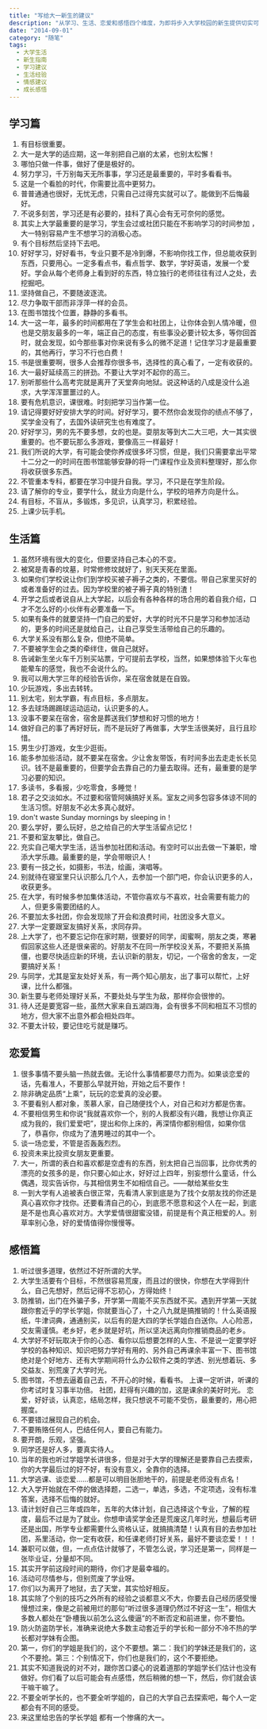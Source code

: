 ```yaml
---
title: "写给大一新生的建议"
description: "从学习、生活、恋爱和感悟四个维度，为即将步入大学校园的新生提供切实可行的经验建议。"
date: "2014-09-01"
category: "随笔"
tags:
  - 大学生活
  - 新生指南
  - 学习建议
  - 生活经验
  - 情感建议
  - 成长感悟
---
```


## 学习篇

1. 有目标很重要。
2. 大一是大学的适应期，这一年别把自己崩的太紧，也别太松懈！
3. 哪怕只做一件事，做好了便是极好的。
4. 努力学习，千万别每天无所事事，学习还是最重要的，平时多看看书。
5. 这是一个看脸的时代，你需要比高中更努力。
6. 普普通通也很好，无忧无虑，只需自己过得充实就可以了。能做到不后悔最好。
7. 不说多刻苦，学习还是有必要的，挂科了真心会有无可奈何的感觉。
8. 其实上大学最重要的是学习，学生会过或社团只能在不影响学习的时间参加 ，大一特别容易产生不想学习的消极心态。
9. 有个目标然后坚持下去吧。
10. 好好学习，好好看书，专业只要不是冷到爆，不影响你找工作，但总能收获到东西，只要用心。一定多看点书，看点哲学、数学，学好英语，发展一个爱好。学会从每个老师身上看到好的东西，特立独行的老师往往有过人之处，去挖掘吧。
11. 坚持做自己，不要随波逐流。
12. 尽力争取干部而非浮萍一样的会员。
13. 在图书馆找个位置，静静的多看书。
14. 大一这一年，最多的时间都用在了学生会和社团上，让你体会到人情冷暖，但也是交朋友最多的一年，端正自己的态度，有些事没必要计较太多，等你回首时，就会发现，如今那些事对你来说有多么的微不足道！记住学习才是最重要的，其他再行，学习不行也白费！
15. 书是很重要啊，很多人会推荐你很多书，选择性的真心看了，一定有收获的。
16. 大一最好延续高三的拼劲。不要让大学对不起你的高三。
17. 别听那些什么高考完就是离开了天堂奔向地狱。说这种话的八成是没什么追求，大学浑浑噩噩过的人。
18. 要有危机意识，课很难。时刻把学习当作第一位。
19. 请记得要好好安排大学的时间。好好学习，要不然你会发现你的绩点不够了，奖学金没有了，去国外读研究生也有难度了。
20. 好好学习，男的先不要多想，女的也是。耍朋友等到大二大三吧，大一其实很重要的。也不要玩那么多游戏，要像高三一样最好！
21. 我们所说的大学，有可能会使你养成很多坏习惯，但是，我们只需要拿出平常十二分之一的时间在图书馆能够安静的将一门课程作业及资料整理好，那么你将收获很多东西。
22. 不管重本专科，都要在学习中提升自我。学习，不只是在学生阶段。
23. 请了解你的专业，要学什么，就业方向是什么，学校的培养方向是什么。
24. 有目标，不盲从，多锻炼，多见识，认真学习，积累经验。
25. 上课少玩手机。

## 生活篇

1. 虽然环境有很大的变化，但要坚持自己本心的不变。
2. 被窝是青春的坟墓，时常修修坟就好了，别天天死在里面。
3. 如果你们学校说让你们到学校买被子褥子之类的，不要信。带自己家里买好的或者准备好的过去。因为学校里的被子褥子真的特别渣！
4. 开学之后或者说自从上大学起，以后会有各种各样的场合用的着自我介绍，口才不怎么好的小伙伴有必要准备一下。
5. 如果有条件的就要坚持一门自己的爱好，大学的时光不只是学习和参加活动的，更多的时间还是就给自己，让自己享受生活带给自己的乐趣的。
6. 大学关系没有那么复杂，但绝不简单。
7. 不要被学生会之类的牵绊住，做自己就好。
8. 告诫新生坐火车千万别买站票，宁可提前去学校，当然，如果想体验下火车也能晕车的感觉，我也不会说什么的。
9. 我可以用大学三年的经验告诉你，呆在宿舍就是在自毁。
10. 少玩游戏，多出去转转。
11. 别太宅，别太学霸，有点目标，多点朋友。
12. 多去球场踢踢球运动运动，认识更多的人。
13. 没事不要呆在宿舍，宿舍是葬送我们梦想和好习惯的地方！
14. 做好自己的事了再好好玩，而不是玩好了再做事，大学生活很美好，且行且珍惜。
15. 男生少打游戏，女生少逛街。
16. 能多参加些活动，就不要呆在宿舍。少让舍友带饭，有时间多出去走走长长见识。钱不是最重要的，但要学会去靠自己的力量去取得。还有，最重要的是学习必要的知识。
17. 多读书，多看报，少吃零食，多睡觉！
18. 君子之交淡如水。不过要和宿管阿姨搞好关系。室友之间多包容多体谅不同的生活习惯。好朋友不必太多真心就好。
19. don't waste Sunday mornings by sleeping in！
20. 要么学好，要么玩好，总之给自己的大学生活留点记忆！
21. 不要和室友攀比，做自己。
22. 充实自己噶大学生活，适当参加社团和活动。有空时可以出去做一下兼职，增添大学乐趣。最重要的是，学会带眼识人！
23. 要有一技之长，如摄影，书法，绘画，演唱等。
24. 别就待在寝室里只认识那么几个人，去参加一个部门吧，你会认识更多的人，收获更多。
25. 在大学，有时候多参加集体活动，不管你喜欢与不喜欢，社会需要有能力的人，但更多需要团结的人。
26. 不要加太多社团，你会发现除了开会和浪费时间，社团没多大意义。
27. 大学一定要跟室友搞好关系，求同存异。
28. 上大学了，也不要忘记你在家时期，很要好的同学，闺蜜啊，朋友之类，寒暑假回家这些人还是很亲密的。好朋友不在同一所学校没关系，不要把关系搞僵，也要尽快适应新的环境，去认识新的朋友，切记，一个宿舍的舍友，一定要搞好关系！
29. 与同学，尤其是室友处好关系，有一两个知心朋友，出了事可以帮忙，上好课，比什么都强。
30. 新生要与老师处理好关系，不要处处与学生为敌，那样你会很惨的。
31. 待人还是要宽容一些，虽然大家来自五湖四海，会有很多不同和相互不习惯的地方，但大家不出意外都会相处四年。
32. 不要太计较，要记住吃亏就是赚巧。

## 恋爱篇

1. 很多事情不要头脑一热就去做。无论什么事情都要尽力而为。如果谈恋爱的话，先看准人，不要那么早就开始，开始之后不要作！
2. 除非确定品质“上乘”，玩玩的恋爱真的没必要。
3. 不要看别人都对象，羡慕人家，自己随便找个人，对自己和对方都是伤害。
4. 不要相信男生和你说“我就喜欢你一个，别的人我都没有兴趣，我想让你真正成为我的，我们爱爱吧”，提出和你上床的，再深情你都别相信，如果你信了，恭喜你，你成为了渣男睡过的其中一个。
5. 谈一场恋爱，不管是否轰轰烈烈。
6. 投资未来比投资女朋友更重要。
7. 大一，所谓的表白和喜欢都是空虚有的东西，别太把自己当回事，比你优秀的漂亮的女孩多的是，你只要心如止水，好好过上四年，别妄想什么童话，什么偶遇，现实告诉你，与其相信男生不如相信自己。——献给某些女生
8. 一到大学有人追被表白很正常，先看清人家到底是为了找个女朋友找的你还是真心喜欢你才找你。还要看清自己的心，到底愿不愿意和这个人在一起，到底是不是也真心喜欢对方。大学爱情很甜蜜没错，前提是有个真正相爱的人。别草率别心急，好的爱情值得你慢慢等。

## 感悟篇

1. 听过很多道理，依然过不好所谓的大学。
2. 大学生活要有个目标，不然很容易荒废，而且过的很快，你想在大学得到什么，自己先想好，然后记得不忘初心，方得始终！
3. 防推销，出门在外骗子多，开学第一周能不买东西就不买。遇到开学第一天就跟你套近乎的学长学姐，你就要当心了，十之八九就是搞推销的！什么英语报纸，牛津词典，通通别买，以后有的是大四的学长学姐白白送你。人心险恶，交友需谨慎。老乡好，老乡就是好坑，所以坚决远离向你推销商品的老乡。
4. 大学好不好玩取决于你的心态、看你以后想要怎样的人生、不是说一定要学好学校的各种知识、知识吧努力学好有用的、另外自己再课余丰富一下、图书馆绝对是个好地方、还有大学期间将什么办公软件之类的学透、别光想着玩、多交益友、别荒废了大学时光。
5. 图书馆，不想去逼着自己去，不开心的时候，看看书。 上课一定听讲，听课的你考试时复习事半功倍。 社团，赶得有兴趣的加，这是课余的美好时光。 恋爱，好好谈，认真恋，结局怎样，我只想说不可能不受伤，最重要的，用心把握度。
6. 不要错过展现自己的机会。
7. 不要贿赂任何人，巴结任何人，要自己有能力。
8. 要开朗，乐观，坚强。
9. 同学还是好人多，要真实待人。
10. 当年的我也听过学姐学长讲很多，但是对于大学的理解还是要靠自己去摸索，你的大学最后过的好不好，有没有意义，全靠你的选择。
11. 大学逃课、谈恋爱……都是可以明目张胆地干的，前提是老师没有点名！
12. 大入学开始就在不停的做选择题，二选一，单选，多选，不定项选，没有标准答案，选择不后悔的就好。
13. 请计划好自己三年或四年，五年的大体计划，自己选择这个专业，了解的程度，最后不过是为了就业。你想申请奖学金还是荒废这几年时光，想最后考研还是出国，所学专业都需要什么资格认证，就搞搞清楚！认真有目的去参加社团，系里活动，你一定有收获，和任课老师打好关系，最好不要谈恋爱！！！
14. 兼职可以做，但，一点点估计就够了，不管怎么说，学习还是第一，同样是一张毕业证，分量却不同。
15. 其实开学前这段时间的期待，你们才是最幸福的。
16. 活动可尽情参与，但别荒废了学业呀。
17. 你们以为离开了地狱，去了天堂，其实恰好相反。
18. 其实除了个别的技巧之外所有的经验之谈都意义不大，你要去自己经历感受慢慢想过来，像是之前被用烂的那句“听过很多道理仍然过不好这一生”，相信大多数人都处在“卧槽我以前怎么这么傻逼”的不断否定和前进里，你不要怕。
19. 防火防盗防学长，准确来说绝大多数主动套近乎的学长和一部分不冷不热的学长都对学妹有企图。
20. 第一，你们的学姐是我们的，这个不要想。第二：我们的学妹还是我们的，这个不要抢。第三：个别情况下，你们也是我们的，这个不要拒绝。
21. 其实不知道我说的对不对，跟你苦口婆心的说着道那的学姐学长们估计也没有做好。你们看了以后可能会有点感悟，然后稍微的想一下，然后，你们就会该干嘛干嘛了。
22. 不要全听学长的，也不要全听学姐的，自己的大学自己去探索吧，每个人一定都会有不同的感受。
23. 来这里给忠告的学长学姐 都有一个惨痛的大一。